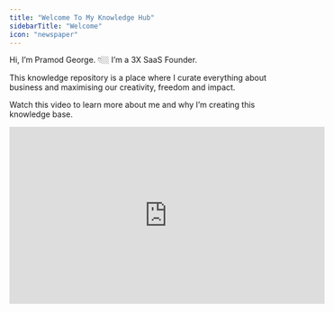 ```yaml
---
title: "Welcome To My Knowledge Hub"
sidebarTitle: "Welcome"
icon: "newspaper"
---
```


Hi, I’m Pramod George. 👇🏼 I’m a 3X SaaS Founder.

This knowledge repository is a place where I curate everything about business and maximising our creativity, freedom and impact.

Watch this video to learn more about me and why I’m creating this knowledge base.

<Frame>
  <iframe width="560" height="315" src="https://www.youtube.com/embed/M0OLIm4S110?si=515nrAyghSzFednZ" title="YouTube video player" frameborder="0" allow="accelerometer; autoplay; clipboard-write; encrypted-media; gyroscope; picture-in-picture; web-share" referrerpolicy="strict-origin-when-cross-origin" allowfullscreen />
</Frame>